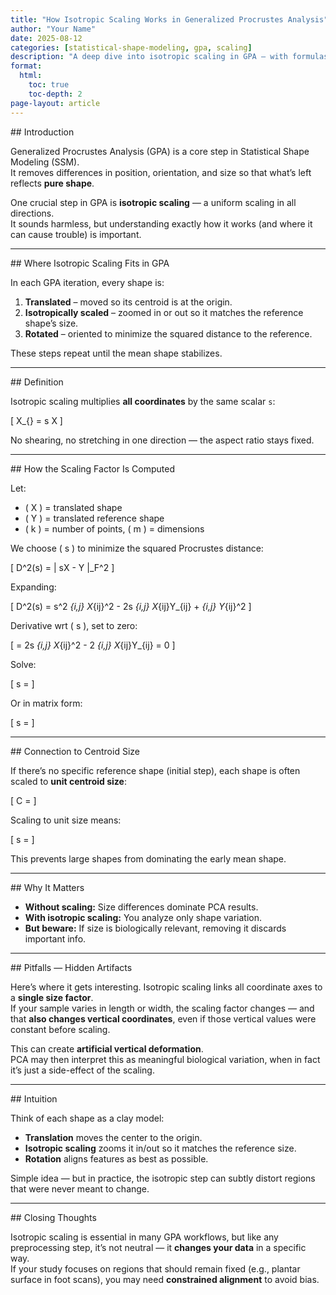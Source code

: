 ```yaml
---
title: "How Isotropic Scaling Works in Generalized Procrustes Analysis"
author: "Your Name"
date: 2025-08-12
categories: [statistical-shape-modeling, gpa, scaling]
description: "A deep dive into isotropic scaling in GPA — with formulas, intuition, and potential pitfalls."
format:
  html:
    toc: true
    toc-depth: 2
page-layout: article
---
```

  
  ## Introduction
  
  Generalized Procrustes Analysis (GPA) is a core step in Statistical Shape Modeling (SSM).  
It removes differences in position, orientation, and size so that what’s left reflects **pure shape**.

One crucial step in GPA is **isotropic scaling** — a uniform scaling in all directions.  
It sounds harmless, but understanding exactly how it works (and where it can cause trouble) is important.

---
  
  ## Where Isotropic Scaling Fits in GPA
  
  In each GPA iteration, every shape is:
  
  1. **Translated** – moved so its centroid is at the origin.  
2. **Isotropically scaled** – zoomed in or out so it matches the reference shape’s size.  
3. **Rotated** – oriented to minimize the squared distance to the reference.

These steps repeat until the mean shape stabilizes.

---
  
  ## Definition
  
  Isotropic scaling multiplies **all coordinates** by the same scalar `s`:
  
  \[
    X_{\text{scaled}} = s \cdot X
    \]

No shearing, no stretching in one direction — the aspect ratio stays fixed.

---
  
  ## How the Scaling Factor Is Computed
  
  Let:
  
  - \( X \) = translated shape  
- \( Y \) = translated reference shape  
- \( k \) = number of points, \( m \) = dimensions  

We choose \( s \) to minimize the squared Procrustes distance:
  
  \[
    D^2(s) = \| sX - Y \|_F^2
    \]

Expanding:
  
  \[
    D^2(s) = s^2 \sum_{i,j} X_{ij}^2 - 2s \sum_{i,j} X_{ij}Y_{ij} + \sum_{i,j} Y_{ij}^2
    \]

Derivative wrt \( s \), set to zero:
  
  \[
    \frac{dD^2}{ds} = 2s \sum_{i,j} X_{ij}^2 - 2 \sum_{i,j} X_{ij}Y_{ij} = 0
    \]

Solve:
  
  \[
    s = \frac{\sum_{i,j} X_{ij}Y_{ij}}{\sum_{i,j} X_{ij}^2}
    \]

Or in matrix form:
  
  \[
    s = \frac{\text{trace}(X^\mathsf{T} Y)}{\text{trace}(X^\mathsf{T} X)}
    \]

---
  
  ## Connection to Centroid Size
  
  If there’s no specific reference shape (initial step), each shape is often scaled to **unit centroid size**:
  
  \[
    C = \sqrt{\sum_{i=1}^k \sum_{j=1}^m X_{ij}^2}
    \]

Scaling to unit size means:
  
  \[
    s = \frac{1}{C}
    \]

This prevents large shapes from dominating the early mean shape.

---
  
  ## Why It Matters
  
  - **Without scaling:** Size differences dominate PCA results.  
- **With isotropic scaling:** You analyze only shape variation.  
- **But beware:** If size is biologically relevant, removing it discards important info.

---
  
  ## Pitfalls — Hidden Artifacts
  
  Here’s where it gets interesting. Isotropic scaling links all coordinate axes to a **single size factor**.  
If your sample varies in length or width, the scaling factor changes — and that **also changes vertical coordinates**, even if those vertical values were constant before scaling.

This can create **artificial vertical deformation**.  
PCA may then interpret this as meaningful biological variation, when in fact it’s just a side-effect of the scaling.

---
  
  ## Intuition
  
  Think of each shape as a clay model:
  
  - **Translation** moves the center to the origin.  
- **Isotropic scaling** zooms it in/out so it matches the reference size.  
- **Rotation** aligns features as best as possible.

Simple idea — but in practice, the isotropic step can subtly distort regions that were never meant to change.

---
  
  ## Closing Thoughts
  
  Isotropic scaling is essential in many GPA workflows, but like any preprocessing step, it’s not neutral — it **changes your data** in a specific way.  
If your study focuses on regions that should remain fixed (e.g., plantar surface in foot scans), you may need **constrained alignment** to avoid bias.

